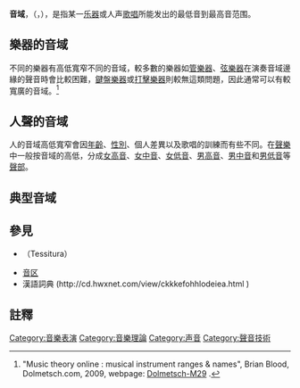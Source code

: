 '''音域'''，（{{lang-en|Range}}，{{jpn|j=声域|kn=せいいき}}），是指某一[[乐器|乐器]]或人声[[歌唱|歌唱]]所能发出的最低音到最高音范围。

==樂器的音域==
不同的樂器有高低寬窄不同的音域，較多數的樂器如[[管樂器|管樂器]]、[[弦樂器|弦樂器]]在演奏音域邊緣的聲音時會比較困難，[[鍵盤樂器|鍵盤樂器]]或[[打擊樂器|打擊樂器]]則較無這類問題，因此通常可以有較寬廣的音域。<ref name="M29">"Music theory online : musical instrument ranges & names",  Brian Blood, Dolmetsch.com, 2009, webpage:  [http://www.dolmetsch.com/musictheory29.htm  Dolmetsch-M29] {{Wayback|url=http://www.dolmetsch.com/musictheory29.htm |date=20170803010251 }}.</ref>

==人聲的音域==
人的音域高低寬窄會因[[年齡|年齡]]、[[性別|性別]]、個人差異以及歌唱的訓練而有些不同。在[[聲樂|聲樂]]中一般按音域的高低，分成[[女高音|女高音]]、[[女中音|女中音]]、[[女低音|女低音]]、[[男高音|男高音]]、[[男中音|男中音]]和[[男低音|男低音]]等[[聲部|聲部]]。

==典型音域==
{{Vocal and instrumental pitch ranges}}

==參見==
*{{link-en|應用音域|Tessitura}}（Tessitura）
*[[音區|音区]]
* 漢語詞典 (http://cd.hwxnet.com/view/ckkkefohhlodeiea.html {{Wayback|url=http://cd.hwxnet.com/view/ckkkefohhlodeiea.html |date=20191210152554 }})

==註釋==
{{reflist}}

{{music-stub}}
[[Category:音樂表演|Category:音樂表演]]
[[Category:音樂理論|Category:音樂理論]]
[[Category:声音|Category:声音]]
[[Category:聲音技術|Category:聲音技術]]